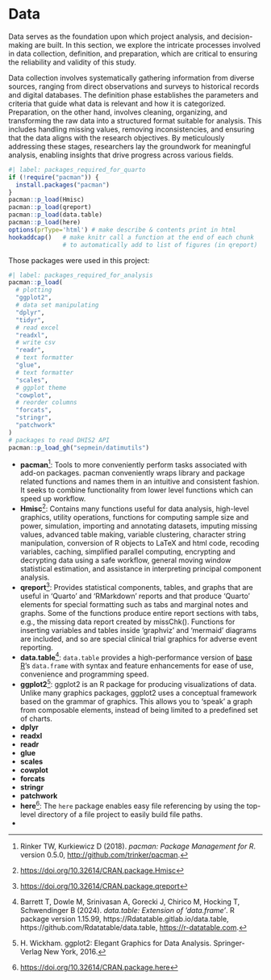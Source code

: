 # Data

Data serves as the foundation upon which project analysis, and decision-making are built. In this section, we explore the intricate processes involved in data collection, definition, and preparation, which are critical to ensuring the reliability and validity of this study.

Data collection involves systematically gathering information from diverse sources, ranging from direct observations and surveys to historical records and digital databases. The definition phase establishes the parameters and criteria that guide what data is relevant and how it is categorized. Preparation, on the other hand, involves cleaning, organizing, and transforming the raw data into a structured format suitable for analysis. This includes handling missing values, removing inconsistencies, and ensuring that the data aligns with the research objectives. By meticulously addressing these stages, researchers lay the groundwork for meaningful analysis, enabling insights that drive progress across various fields.

```r
#| label: packages_required_for_quarto
if (!require("pacman")) {
  install.packages("pacman")
}
pacman::p_load(Hmisc)
pacman::p_load(qreport)
pacman::p_load(data.table)
pacman::p_load(here)
options(prType='html') # make describe & contents print in html
hookaddcap()   # make knitr call a function at the end of each chunk
               # to automatically add to list of figures (in qreport)
```

Those packages were used in this project:

```r
#| label: packages_required_for_analysis
pacman::p_load(
  # plotting
  "ggplot2",
  # data set manipulating
  "dplyr",
  "tidyr",
  # read excel
  "readxl",
  # write csv
  "readr",
  # text formatter
  "glue",
  # text formatter
  "scales",
  # ggplot theme
  "cowplot",
  # reorder columns
  "forcats",
  "stringr",
  "patchwork"
)
# packages to read DHIS2 API
pacman::p_load_gh("sepmein/datimutils")
```

-   **pacman**[^01_00_data-1]: Tools to more conveniently perform tasks associated with add-on packages. pacman conveniently wraps library and package related functions and names them in an intuitive and consistent fashion. It seeks to combine functionality from lower level functions which can speed up workflow.
-   **Hmisc**[^01_00_data-2]: Contains many functions useful for data analysis, high-level graphics, utility operations, functions for computing sample size and power, simulation, importing and annotating datasets, imputing missing values, advanced table making, variable clustering, character string manipulation, conversion of R objects to LaTeX and html code, recoding variables, caching, simplified parallel computing, encrypting and decrypting data using a safe workflow, general moving window statistical estimation, and assistance in interpreting principal component analysis.
-   **qreport**[^01_00_data-3]: Provides statistical components, tables, and graphs that are useful in 'Quarto' and 'RMarkdown' reports and that produce 'Quarto' elements for special formatting such as tabs and marginal notes and graphs. Some of the functions produce entire report sections with tabs, e.g., the missing data report created by missChk(). Functions for inserting variables and tables inside 'graphviz' and 'mermaid' diagrams are included, and so are special clinical trial graphics for adverse event reporting.
-   **data.table**[^01_00_data-4]: `data.table` provides a high-performance version of [base R](https://www.r-project.org/about.html)’s `data.frame` with syntax and feature enhancements for ease of use, convenience and programming speed.
-   **ggplot2**[^01_00_data-5]: ggplot2 is an R package for producing visualizations of data. Unlike many graphics packages, ggplot2 uses a conceptual framework based on the grammar of graphics. This allows you to ‘speak’ a graph from composable elements, instead of being limited to a predefined set of charts.
-   **dplyr**
-   **readxl**
-   **readr**
-   **glue**
-   **scales**
-   **cowplot**
-   **forcats**
-   **stringr**
-   **patchwork**
-   **here**[^01_00_data-6]: The `here` package enables easy file referencing by using the top-level directory of a file project to easily build file paths.
-   

[^01_00_data-1]: Rinker TW, Kurkiewicz D (2018). *pacman: Package Management for R*. version 0.5.0, <http://github.com/trinker/pacman>.

[^01_00_data-2]: <https://doi.org/10.32614/CRAN.package.Hmisc>

[^01_00_data-3]: <https://doi.org/10.32614/CRAN.package.qreport>

[^01_00_data-4]: Barrett T, Dowle M, Srinivasan A, Gorecki J, Chirico M, Hocking T, Schwendinger B (2024). *data.table: Extension of 'data.frame'*. R package version 1.15.99, https://Rdatatable.gitlab.io/data.table, https://github.com/Rdatatable/data.table, [https://r-datatable.com](https://r-datatable.com/).

[^01_00_data-5]: H. Wickham. ggplot2: Elegant Graphics for Data Analysis. Springer-Verlag New York, 2016.

[^01_00_data-6]: <https://doi.org/10.32614/CRAN.package.here>

